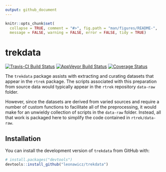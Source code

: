 ```yaml
---
output: github_document
---
```


<!-- README.md is generated from README.Rmd. Please edit that file -->

```r
knitr::opts_chunk$set(
  collapse = TRUE, comment = "#>", fig.path = "man/figures/README-",
  message = FALSE, warning = FALSE, error = FALSE, tidy = TRUE)
```
# trekdata

[![Travis-CI Build Status](https://travis-ci.org/leonawicz/trekdata.svg?branch=master)](https://travis-ci.org/leonawicz/trekdata)
[![AppVeyor Build Status](https://ci.appveyor.com/api/projects/status/github/leonawicz/trekdata?branch=master&svg=true)](https://ci.appveyor.com/project/leonawicz/trekdata)
[![Coverage Status](https://img.shields.io/codecov/c/github/leonawicz/trekdata/master.svg)](https://codecov.io/github/leonawicz/trekdata?branch=master)

The `trekdata` package assists with extracting and curating datasets that appear in the `rtrek` package. The scripts associated with this preparation from source data would typically appear in the `rtrek` repository `data-raw` folder. 

However, since the datasets are derived from varied sources and require a number of custom functions to facilitate all of the preprocessing, it would make for an unwieldy collection of scripts in the `data-raw` folder. Instead, all that work is packaged here to simplify the code contained in `rtrek/data-raw`.

## Installation

You can install the development version of `trekdata` from GitHub with:

``` r
# install.packages("devtools")
devtools::install_github("leonawicz/trekdata")
```
